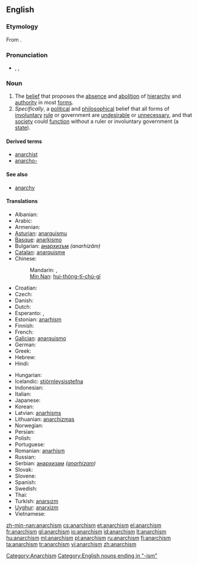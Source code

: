 ==English==
{{wikipedia}}

===Etymology===
From {{suffix|anarchy|ism}}.

===Pronunciation===
* {{a|GenAm}} {{enPR|ʹănər'kĭzəm}}, {{IPA|/ˈænəɹˌkɪzəm/}}, {{SAMPA|/"{n@r%kIz@m/}}

===Noun===
{{en-noun|-}}

# The [[belief]] that proposes the [[absence]] and [[abolition]] of [[hierarchy]] and [[authority]] in most [[form]]s.
# ''Specifically'', a [[political]] and [[philosophical]] belief that all forms of [[involuntary]] [[rule]] or government are [[undesirable]] or [[unnecessary]], and that [[society]] could [[function]] without a ruler or involuntary government (a [[state]]).

====Derived terms====
* [[anarchist]]
* [[anarcho-]]

====See also====
* [[anarchy]]

====Translations====
{{trans-top|belief that proposes the absence and abolition of government in all forms}}
* Albanian: {{t+|sq|anarkizëm|xs=Albanian}}
* Arabic: {{t|ar|فوضوية|f|tr=fawDawíyya}}
* Armenian: {{t-|hy|անարխիզմ|tr=anarxizm}}
* [[Asturian]]: [[anarquismu]] {{m}}
* [[Basque]]: [[anarkismo]]
* Bulgarian: [[анархизъм]] ''(anarhizăm)'' {{m}}
* [[Catalan]]: [[anarquisme]] {{m}}
* Chinese:
*: Mandarin: {{t|cmn|無政府主義|sc=Hani}},  {{t|cmn|无政府主义|tr=wúzhèngfǔzhǔyì|sc=Hani}}
*: [[Min Nan]]: [[hui-thóng-tī-chú-gī]]
* Croatian: {{t-|hr|anarhizam|m}}
* Czech: {{t+|cs|anarchismus|m}}
* Danish: {{t-|da|anarkisme}}
* Dutch: {{t+|nl|anarchisme}}
* Esperanto: {{t-|eo|anarĥiismo|xs=Esperanto}}, {{t-|eo|anarkiismo|xs=Esperanto}}
* Estonian: [[anarhism]]
* Finnish: {{t+|fi|anarkismi}}
* French: {{t+|fr|anarchisme|m}}
* [[Galician]]: [[anarquismo]] {{m}}
* German: {{t+|de|Anarchismus|m}}
* Greek: {{t+|el|αναρχισμός|m|tr=anarchismós}}
* Hebrew: {{t|he|אנרכיזם|m|tr=anarkhizm}}
* Hindi: {{t|hi|अराजकता|tr=arājakatā|xs=Hindi}}
{{trans-mid}}
* Hungarian: {{t+|hu|anarchizmus}}
* Icelandic: [[stjórnleysisstefna]]
* Indonesian: {{t+|id|anarkisme|xs=Indonesian}}
* Italian: {{t-|it|anarchismo|m}}
* Japanese: {{t|ja|アナキズム|tr=anākizumu}}
* Korean: {{t|ko|아나키즘|tr=anakijeum|sc=Hang}}
* Latvian: [[anarhisms]]
* Lithuanian: [[anarchizmas]]
* Norwegian: {{t-|no|anarkisme}}
* Persian: {{t|fa|دولت‌زدائی|xs=Persian}}
* Polish: {{t-|pl|anarchizm|m}}
* Portuguese: {{t+|pt|anarquismo|m}}
* Romanian: [[anarhism]]
* Russian: {{t+|ru|анархизм|m|tr=anarxízm}}
* Serbian: [[анархизам]] ''([[anarhizam]])'' {{m}}
* Slovak: {{t-|sk|anarchizmus|m}}
* Slovene: {{t+|sl|anarhizem|m}}
* Spanish: {{t+|es|anarquismo|m}}
* Swedish: {{t+|sv|anarkism}}
* Thai: {{t|th|ลัทธิอนาธิปไตย|tr=láttí ànaatíp-bpàdtai}}
* Turkish: [[anarşızm]]
* [[Uyghur]]: [[anarxizm]]
* Vietnamese: {{t-|vi|chủ nghĩa vô chính phủ|xs=Vietnamese}}
{{trans-bottom}}

[[Category:Anarchism]]
[[Category:English nouns ending in "-ism"]]

[[zh-min-nan:anarchism]]
[[cs:anarchism]]
[[et:anarchism]]
[[el:anarchism]]
[[fr:anarchism]]
[[gl:anarchism]]
[[io:anarchism]]
[[id:anarchism]]
[[lt:anarchism]]
[[hu:anarchism]]
[[ml:anarchism]]
[[pl:anarchism]]
[[ru:anarchism]]
[[fi:anarchism]]
[[ta:anarchism]]
[[tr:anarchism]]
[[vi:anarchism]]
[[zh:anarchism]]